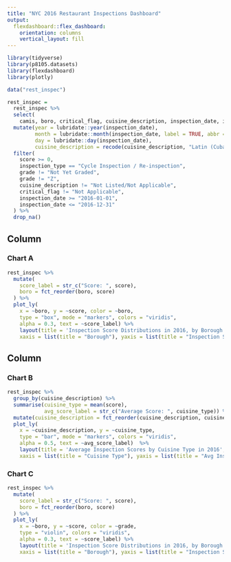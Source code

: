 ```yaml
---
title: "NYC 2016 Restaurant Inspections Dashboard"
output: 
  flexdashboard::flex_dashboard:
    orientation: columns
    vertical_layout: fill
---
```


```r
library(tidyverse)
library(p8105.datasets)
library(flexdashboard)
library(plotly)
```

```r
data("rest_inspec")

rest_inspec =
  rest_inspec %>%
  select(
    camis, boro, critical_flag, cuisine_description, inspection_date, inspection_type, score, grade) %>%
  mutate(year = lubridate::year(inspection_date),
         month = lubridate::month(inspection_date, label = TRUE, abbr = FALSE),
         day = lubridate::day(inspection_date),
         cuisine_description = recode(cuisine_description, "Latin (Cuban, Dominican, Puerto Rican, South & Central American)" = "Latin", "CafÃ©/Coffee/Tea" = "Cafe", "Bottled beverages, including water, sodas, juices, etc." = "Bottled Beverages", "Juice, Smoothies, Fruit Salads" = "Juice and Smoothies")) %>%
  filter(
    score >= 0,
    inspection_type == "Cycle Inspection / Re-inspection",
    grade != "Not Yet Graded",
    grade != "Z",
    cuisine_description != "Not Listed/Not Applicable",
    critical_flag != "Not Applicable",
    inspection_date >= "2016-01-01",
    inspection_date <= "2016-12-31"
  ) %>%
  drop_na()
```


Column {data-width=500}
-----------------------------------------------------------------------

### Chart A

```r
rest_inspec %>%
  mutate(
    score_label = str_c("Score: ", score),
    boro = fct_reorder(boro, score)
  ) %>%
  plot_ly(
    x = ~boro, y = ~score, color = ~boro,
    type = "box", mode = "markers", colors = "viridis",
    alpha = 0.3, text = ~score_label) %>%
    layout(title = 'Inspection Score Distributions in 2016, by Borough', 
    xaxis = list(title = "Borough"), yaxis = list(title = "Inspection Score"))
```

Column {data-width=500}
-----------------------------------------------------------------------

### Chart B

```r
rest_inspec %>%
  group_by(cuisine_description) %>%
  summarise(cuisine_type = mean(score),
            avg_score_label = str_c("Average Score: ", cuisine_type)) %>%
  mutate(cuisine_description = fct_reorder(cuisine_description, cuisine_type)) %>%
  plot_ly(
    x = ~cuisine_description, y = ~cuisine_type,
    type = "bar", mode = "markers", colors = "viridis",
    alpha = 0.5, text = ~avg_score_label)  %>%
    layout(title = 'Average Inspection Scores by Cuisine Type in 2016', 
    xaxis = list(title = "Cuisine Type"), yaxis = list(title = "Avg Inspection Score"))
```

### Chart C

```r
rest_inspec %>%
  mutate(
    score_label = str_c("Score: ", score),
    boro = fct_reorder(boro, score)
  ) %>%
  plot_ly(
    x = ~boro, y = ~score, color = ~grade,
    type = "violin", colors = "viridis",
    alpha = 0.3, text = ~score_label) %>%
    layout(title = 'Inspection Score Distributions in 2016, by Borough & Grade', 
    xaxis = list(title = "Borough"), yaxis = list(title = "Inspection Score"), legend = list(title = list(text = "<b> Inspection Grade </b>")))
```


